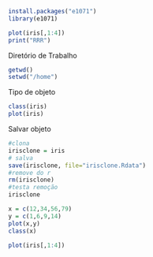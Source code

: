 ```r
install.packages("e1071")
library(e1071)
```

```r
plot(iris[,1:4])
print("RRR")
```
Diretório de Trabalho
```r
getwd()
setwd("/home")
```
Tipo de objeto
```r
class(iris)
plot(iris)
```
Salvar objeto
```r
#clona 
irisclone = iris
# salva
save(irisclone, file="irisclone.Rdata")
#remove do r
rm(irisclone)
#testa remoção
irisclone
```
```r
x = c(12,34,56,79)
y = c(1,6,9,14)
plot(x,y)
class(x)
```

```r
plot(iris[,1:4])

```